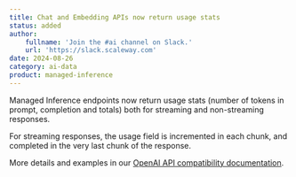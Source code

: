 ```yaml
---
title: Chat and Embedding APIs now return usage stats
status: added
author:
    fullname: 'Join the #ai channel on Slack.'
    url: 'https://slack.scaleway.com'
date: 2024-08-26
category: ai-data
product: managed-inference
---
```


Managed Inference endpoints now return usage stats (number of tokens in prompt, completion and totals) both for streaming and non-streaming responses.

For streaming responses, the usage field is incremented in each chunk, and completed in the very last chunk of the response.

More details and examples in our [OpenAI API compatibility documentation](https://www.scaleway.com/en/docs/managed-inference/reference-content/openai-compatibility/).


